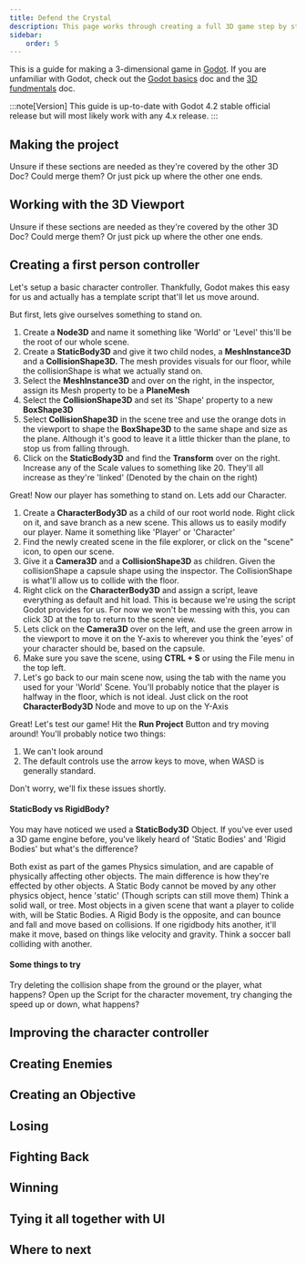 ```yaml
---
title: Defend the Crystal
description: This page works through creating a full 3D game step by step
sidebar:
    order: 5
---
```


This is a guide for making a 3-dimensional game in [Godot](https://godotengine.org/). If you are unfamiliar with Godot, check out the [Godot basics](/game-design/godot/basics) doc and the [3D fundmentals](/game-design/godot/3d) doc.

:::note[Version]
This guide is up-to-date with Godot 4.2 stable official release but will most likely work with any 4.x release.
:::

## Making the project
Unsure if these sections are needed as they're covered by the other 3D Doc? Could merge them? Or just pick up where the other one ends.
## Working with the 3D Viewport
Unsure if these sections are needed as they're covered by the other 3D Doc? Could merge them? Or just pick up where the other one ends.
## Creating a first person controller

Let's setup a basic character controller. Thankfully, Godot makes this easy for us and actually has a template script that'll let us move around.

But first, lets give ourselves something to stand on.

1. Create a **Node3D** and name it something like 'World' or 'Level' this'll be the root of our whole scene.
2. Create a **StaticBody3D** and give it two child nodes, a **MeshInstance3D** and a **CollisionShape3D.** The mesh provides visuals for our floor, while the collisionShape is what we actually stand on. 
3. Select the **MeshInstance3D** and over on the right, in the inspector, assign its Mesh property to be a **PlaneMesh**
4. Select the **CollisionShape3D** and set its 'Shape' property to a new **BoxShape3D**
5. Select **CollisionShape3D** in the scene tree and use the orange dots in the viewport to shape the **BoxShape3D** to the same shape and size as the plane. Although it's good to leave it a little thicker than the plane, to stop us from falling through.
6. Click on the **StaticBody3D** and find the **Transform** over on the right. Increase any of the Scale values to something like 20. They'll all increase as they're 'linked' (Denoted by the chain on the right)

Great! Now our player has something to stand on. Lets add our Character.

1. Create a **CharacterBody3D** as a child of our root world node. Right click on it, and save branch as a new scene. This allows us to easily modify our player. Name it something like 'Player' or 'Character'
2. Find the newly created scene in the file explorer, or click on the "scene" icon, to open our scene.
2. Give it a **Camera3D** and a **CollisionShape3D** as children. Given the collisionShape a capsule shape using the inspector. The CollisionShape is what'll allow us to collide with the floor.
3. Right click on the **CharacterBody3D** and assign a script, leave everything as default and hit load. This is because we're using the script Godot provides for us. For now we won't be messing with this, you can click 3D at the top to return to the scene view.
5. Lets click on the **Camera3D** over on the left, and use the green arrow in the viewport to move it on the Y-axis to wherever you think the 'eyes' of your character should be, based on the capsule.
6. Make sure you save the scene, using **CTRL + S** or using the File menu in the top left.
7. Let's go back to our main scene now, using the tab with the name you used for your 'World' Scene. You'll probably notice that the player is halfway in the floor, which is not ideal. Just click on the root **CharacterBody3D** Node and move to up on the Y-Axis

Great! Let's test our game! Hit the **Run Project** Button and try moving around!
You'll probably notice two things:

1. We can't look around
2. The default controls use the arrow keys to move, when WASD is generally standard.

Don't worry, we'll fix these issues shortly.

#### StaticBody vs RigidBody?

You may have noticed we used a **StaticBody3D** Object. If you've ever used a 3D game engine before, you've likely heard of 'Static Bodies' and 'Rigid Bodies' but what's the difference?

Both exist as part of the games Physics simulation, and are capable of physically affecting other objects. The main difference is how they're effected by other objects. A Static Body cannot be moved by any other physics object, hence 'static' (Though scripts can still move them) Think a solid wall, or tree. Most objects in a given scene that want a player to colide with, will be Static Bodies.
A Rigid Body is the opposite, and can bounce and fall and move based on collisions. If one rigidbody hits another, it'll make it move, based on things like velocity and gravity. Think a soccer ball colliding with another.

#### Some things to try

Try deleting the collision shape from the ground or the player, what happens?
Open up the Script for the character movement, try changing the speed up or down, what happens?


## Improving the character controller

## Creating Enemies

## Creating an Objective

## Losing

## Fighting Back

## Winning

## Tying it all together with UI

## Where to next